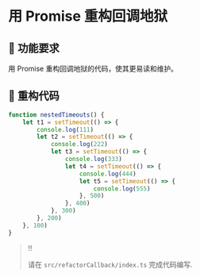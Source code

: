 # 用 Promise 重构回调地狱

## 🎯 功能要求
用 Promise 重构回调地狱的代码，使其更易读和维护。

## 🧩 重构代码
```ts
function nestedTimeouts() {
	let t1 = setTimeout(() => {
		console.log(111)
		let t2 = setTimeout(() => {
			console.log(222)
			let t3 = setTimeout(() => {
				console.log(333)
				let t4 = setTimeout(() => {
					console.log(444)
					let t5 = setTimeout(() => {
						console.log(555)
					}, 500)
				}, 400)
			}, 300)
		}, 200)
	}, 100)
}
```

> ‼️
>
> 请在 `src/refactorCallback/index.ts` 完成代码编写.